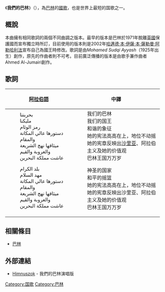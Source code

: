 {{Infobox Anthem
|title         = {{rtl-lang|ar|نشيد البحرين الوطني}}
|transcription = {{unicode|''Bahrainona''}}
|chinese_title = 我們的巴林
|image         =Emblem_of_Bahrain.svg
|image_size    =150px
|caption       =[[巴林国徽|巴林国徽]]
|prefix        = 国歌
|country       = {{BHR}}
|author        = Mohamed Sudqi Ayyash
|lyrics_date   =1971年
|composer      = 佚名者與Ahmed Al-Jumairi
|music_date    = 2002年
|adopted       = 1971年
|until         =
|sound         = Bahraini_Anthem.ogg
|sound_title   = 我們的巴林（演奏版）
}}

《'''我們的巴林'''》（{{lang-ar|نشيد البحرين الوطني}}），為[[巴林|巴林]]的[[國歌|國歌]]，也是世界上最短的国歌之一。

== 概說 ==
本曲擁有相同歌詞的兩個不同曲調之版本。最早的版本是巴林於1971年脫離[[英國|英國]]保護國而宣布獨立時所訂，目前使用的版本則是2002年[[哈邁德·本·伊薩·本·薩勒曼·阿勒哈利法|哈邁德·本·伊薩·本·薩勒曼·阿勒哈利法]]宣布自己為國王時修改。歌詞是由''Mohamed Sudqi Ayyash''（1925年出生）創作，原先的作曲者則不可考。目前廣泛傳播的版本是由歌手兼作曲者Ahmed Al-Jumairi創作。

== 歌詞 ==
{| class="wikitable"
|-
 ! [[阿拉伯語|阿拉伯語]] !! 中譯
|-
| 
:بحريننا
:مليكنا
:رمز الوئام
:دستورها عالي المكانة والمقام
:ميثاقها نهج الشريعة والعروبة والقيم
:عاشت مملكة البحرين

:بلد الكرام
:مهد السلام
:دستورها عالي المكانة والمقام
:ميثاقها نهج الشريعة والعروبة والقيم
:عاشت مملكة البحرين
| 
:我们的巴林
:我们的国王
:和谐的象征
:她的宪法高高在上，地位不动摇
:她的宪章反映出[[沙里亚|沙里亚]]、阿拉伯主义及她的价值观
:巴林王国万万岁

:神圣的国家
:和平的摇篮
:她的宪法高高在上，地位不动摇
:她的宪章反映出沙里亚、阿拉伯主义及她的价值观
:巴林王国万万岁
|}

== 相關條目 ==
* [[巴林|巴林]]

== 外部連結 ==
* [http://www.szbszig.atw.hu/bahrain.htm Himnuszok] {{Wayback|url=http://www.szbszig.atw.hu/bahrain.htm |date=20080617034602 }} - 我們的巴林演唱版

{{巴林主題}}
{{亞洲各国家和地區国歌}}

[[Category:国歌|Category:国歌]]
[[Category:巴林|Category:巴林]]